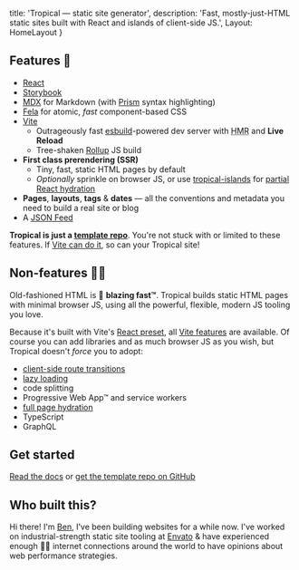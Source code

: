
  title: 'Tropical — static site generator',
  description: 'Fast, mostly-just-HTML static sites built with React and islands of client-side JS.',
  Layout: HomeLayout
}

## Features 🍹

- [React](https://reactjs.org/)
- [Storybook](https://storybook.js.org/)
- [MDX](https://mdxjs.com/) for Markdown (with [Prism](https://prismjs.com/) syntax highlighting)
- [Fela](http://fela.js.org/) for atomic, *fast* component-based CSS
- [Vite](https://vitejs.dev/)
  - Outrageously fast [esbuild](https://esbuild.github.io/)-powered dev server with <abbr title='Hot Module Replacement'>HMR</abbr> and **Live Reload**
  - Tree-shaken [Rollup](https://rollupjs.org/) JS build
- **First class prerendering (SSR)**
  - Tiny, fast, static HTML pages by default
  - *Optionally* sprinkle on browser JS, or use [tropical-islands](https://github.com/bensmithett/tropical-utils/tree/main/packages/tropical-islands) for [partial React hydration](https://markus.oberlehner.net/blog/partial-hydration-concepts-lazy-and-active/)
- **Pages**, **layouts**, **tags** & **dates** — all the conventions and metadata you need to build a real site or blog
- A [JSON Feed](https://jsonfeed.org/)

**Tropical is just a [template repo](https://docs.github.com/en/github/creating-cloning-and-archiving-repositories/creating-a-repository-on-github/creating-a-repository-from-a-template)**. You're not stuck with or limited to these features. If [Vite can do it](https://vitejs.dev/guide/features.html), so can your Tropical site!

## Non-features 🙅‍♀️

Old-fashioned HTML is 🚀 **blazing fast™**. Tropical builds static HTML pages with minimal browser JS, using all the powerful, flexible, modern JS tooling you love.

Because it's built with Vite's [React preset](https://vitejs.dev/guide/#scaffolding-your-first-vite-project), all [Vite features](https://vitejs.dev/guide/features.html) are available. Of course you can add libraries and as much browser JS as you wish, but Tropical doesn't *force* you to adopt:

- [client-side route transitions](https://twitter.com/ryanflorence/status/1186515553285857280)
- [lazy loading](https://www.bensmithett.com/an-argument-against-lazy-loading/)
- code splitting
- Progressive Web App™ and service workers
- [full page hydration](https://github.com/bensmithett/tropical/blob/docs/app/decisions/003_dont_default_to_full_page_react_hydration.md)
- TypeScript
- GraphQL

## Get started

[Read the docs](/docs/) or [get the template repo on GitHub](https://github.com/bensmithett/tropical)

## Who built this?

Hi there! I'm [Ben](https://www.bensmithett.com/), I've been building websites for a while now. I've worked on industrial-strength static site tooling at [Envato](https://envato.com/) & have experienced enough 💩🐌 internet connections around the world to have opinions about web performance strategies.
